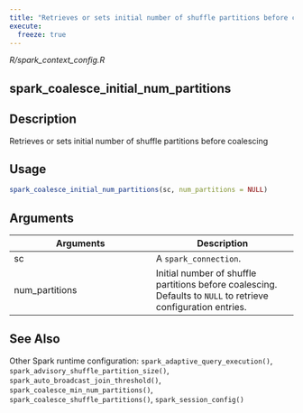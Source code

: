 ```yaml
---
title: "Retrieves or sets initial number of shuffle partitions before coalescing"
execute:
  freeze: true
---
```


*R/spark_context_config.R*

## spark_coalesce_initial_num_partitions

## Description
Retrieves or sets initial number of shuffle partitions before coalescing 


## Usage
```r
spark_coalesce_initial_num_partitions(sc, num_partitions = NULL) 
```

## Arguments
|Arguments|Description|
|---|---|
| sc | A `spark_connection`. |
| num_partitions | Initial number of shuffle partitions before coalescing. Defaults to `NULL` to retrieve configuration entries. |






## See Also
Other Spark runtime configuration:  `spark_adaptive_query_execution()`, `spark_advisory_shuffle_partition_size()`, `spark_auto_broadcast_join_threshold()`, `spark_coalesce_min_num_partitions()`, `spark_coalesce_shuffle_partitions()`, `spark_session_config()`

